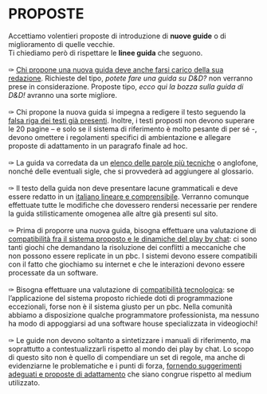 # PROPOSTE

Accettiamo volentieri proposte di introduzione di **nuove guide** o di miglioramento di quelle vecchie.\
Ti chiediamo però di rispettare le **linee guida** che seguono.\
 \
✑ <ins>Chi propone una nuova guida deve anche farsi carico della sua redazione</ins>. Richieste del tipo, _potete fare una guida su D&D?_ non verranno prese in considerazione. Proposte tipo, _ecco qui la bozza sulla guida di D&D!_ avranno una sorte migliore. \
 \
✑ Chi propone la nuova guida si impegna a redigere il testo seguendo la <ins>falsa riga dei testi già presenti</ins>. Inoltre, i testi proposti non devono superare le 20 pagine – e solo se il sistema di riferimento è molto pesante di per sé -, devono omettere i regolamenti specifici di ambientazione e allegare proposte di adattamento in un paragrafo finale ad hoc.\
 \
✑ La guida va corredata da un <ins>elenco delle parole più tecniche</ins> o anglofone, nonché delle eventuali sigle, che si provvederà ad aggiungere al glossario. \
 \
✑ Il testo della guida non deve presentare lacune grammaticali e deve essere redatto in un <ins>italiano lineare e comprensibile</ins>. Verranno comunque effettuate tutte le modifiche che dovessero rendersi necessarie per rendere la guida stilisticamente omogenea alle altre già presenti sul sito. \
 \
✑ Prima di proporre una nuova guida, bisogna effettuare una valutazione di <ins>compatibilità fra il sistema proposto e le dinamiche del play by chat</ins>: ci sono tanti giochi che demandano la risoluzione dei conflitti a meccaniche che non possono essere replicate in un pbc. I sistemi devono essere compatibili con il fatto che giochiamo su internet e che le interazioni devono essere processate da un software. \
 \
✑ Bisogna effettuare una valutazione di <ins>compatibilità tecnologica</ins>: se l’applicazione del sistema proposto richiede doti di programmazione eccezionali, forse non è il sistema giusto per un pbc. Nella comunità abbiamo a disposizione qualche programmatore professionista, ma nessuno ha modo di appoggiarsi ad una software house specializzata in videogiochi! \
 \
✑ Le guide non devono soltanto a sintetizzare i manuali di riferimento, ma soprattutto a contestualizzarli rispetto al mondo dei play by chat. Lo scopo di questo sito non è quello di compendiare un set di regole, ma anche di evidenziarne le problematiche e i punti di forza, <ins>fornendo suggerimenti adeguati e proposte di adattamento</ins> che siano congrue rispetto al medium utilizzato.
